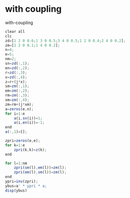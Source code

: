 # with coupling

with-coupling


```jsx copy
clear all
clc
zd=[1 2 0 0.6;1 3 0 0.5;3 4 0 0.5;1 2 0 0.4;2 4 0 0.2];
zm=[1 2 0 0.1;1 4 0 0.2];
n=4;
e=5;
nm=2;
sn=zd(:,1);
en=zd(:,2);
r=zd(:,3);
x=zd(:,4);
z=r+(j*x);
sm=zm(:,1);
em=zm(:,2);
rm=zm(:,3);
xm=zm(:,4);
zm=rm+(j*xm);
a=zeros(e,n);
for i=1:e
    a(i,sn(i))=1;
    a(i,en(i))=-1;
end
a(:,1)=[];

zpri=zeros(e,e);
for k=1:e
    zpri(k,k)=z(k);
end

for l=1:nm
    zpri(sm(l),em(l))=zm(l);
    zpri(em(l),sm(l))=zm(l);
end
ypri=inv(zpri);
ybus=a' * ypri * a;
disp(ybus)
```
